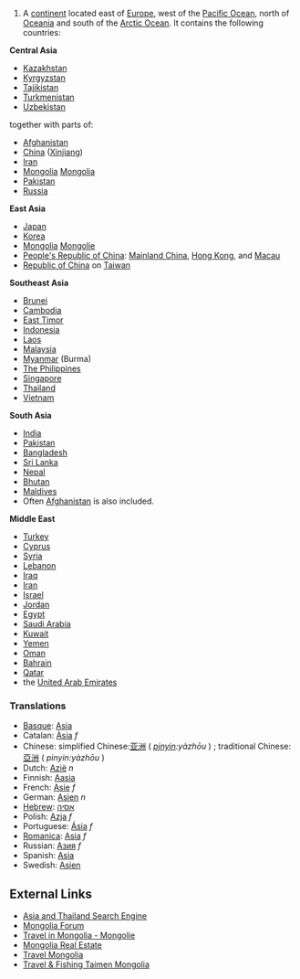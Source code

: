 #A [[continent]] located east of [[Europe]], west of the [[Pacific Ocean]], north of [[Oceania]] and south of the [[Arctic Ocean]].  It contains the following countries:

'''Central Asia'''
*[[Kazakhstan]]
*[[Kyrgyzstan]]
*[[Tajikistan]]
*[[Turkmenistan]]
*[[Uzbekistan]]

together with parts of:
*[[Afghanistan]]
*[[China]] ([[Xinjiang]])
*[[Iran]]
*[[Mongolia]] [http://www.mongolie.mn Mongolia]
*[[Pakistan]]
*[[Russia]]

'''East Asia'''
* [[Japan]]
* [[Korea]]
* [[Mongolia]] [http://www.mongolie.mn Mongolie]
* [[People's Republic of China]]: [[Mainland China]], [[Hong Kong]], and [[Macau]]
* [[Republic of China]] on [[Taiwan]]

'''Southeast Asia'''
* [[Brunei]]
* [[Cambodia]]
* [[East Timor]]
* [[Indonesia]]
* [[Laos]]
* [[Malaysia]]
* [[Myanmar]] (Burma)
* [[Philippines|The Philippines]]
* [[Singapore]]
* [[Thailand]]
* [[Vietnam]]

'''South Asia'''
* [[India]]
* [[Pakistan]]
* [[Bangladesh]]
* [[Sri Lanka]]
* [[Nepal]]
* [[Bhutan]]
* [[Maldives]]
* Often [[Afghanistan]] is also included.

'''Middle East'''
* [[Turkey]]
* [[Cyprus]]
* [[Syria]]
* [[Lebanon]]
* [[Iraq]]
* [[Iran]]
* [[Israel]]
* [[Jordan]]
* [[Egypt]]
* [[Saudi Arabia]]
* [[Kuwait]]
* [[Yemen]]
* [[Oman]]
* [[Bahrain]]
* [[Qatar]]
* the [[United Arab Emirates]]

=== Translations ===
*[[Basque]]: [[Asia]]
*Catalan: [[Àsia]] ''f''
*Chinese: simplified Chinese:[[亚洲]] ( ''[[pinyin]]:yàzhōu'' ) ; traditional Chinese: [[亞洲]] ( ''pinyin:yàzhōu'' )
*Dutch: [[Azië]] ''n''
*Finnish: [[Aasia]]
*French: [[Asie]] ''f''
*German: [[Asien]] ''n''
*[[Hebrew]]: [[אסיה]]
*Polish: [[Azja]] ''f''
*Portuguese: [[Ásia]] ''f''
*[[Romanica]]: [[Asia]] ''f''
*Russian: [[Азия]] ''f''
*Spanish: [[Asia]]
*Swedish: [[Asien]]

== External Links ==
*[http://www.thaipro.com Asia and Thailand Search Engine]
*[http://www.ub-mongolia.mn Mongolia Forum]
*[http://www.mongolie.mn Travel in Mongolia - Mongolie]
*[http://www.mongolianproperties.com/ Mongolia Real Estate]
*[http://www.mongolianresorts.com/ Travel Mongolia]
*[http://www.fishmongolia.co.uk/ Travel & Fishing Taimen Mongolia]